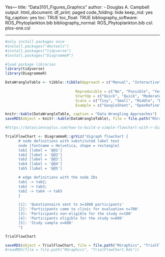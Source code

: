 Yes---
title: "Data3101_Figures_Graphics"
author:
- Douglas A. Campbell
output:
  html_document:
    df_print: paged
    code_folding: hide
    keep_md: yes
    fig_caption: yes
    toc: TRUE
    toc_float: TRUE
bibliography_software: ROS_Phytoplankton.bib
bibliography_normal: ROS_Phytoplankton.bib
csl: plos-one.csl

---

```r
#only install packages once
#install.packages("devtools")
#install.packages("tidyverse")
#install.packages("DiagrammeR")

#load package libraries
library(tidyverse)
library(DiagrammeR)
```
```r
DataWrangleTable <- tibble::tibble(Approach = c("Manual", "Interactive", "Interactive", "Scripted", "AI"),
                                
                                Reproducible = c("No", "Possible", "Yes", "Yes", "Possible"),
                                StartUp = c("Quick", "Quick", "Moderate", "Moderate", "Slow"),
                                Scale = c("Tiny", "Small", "Middle", "Big", "Bigger"),
                                Example = c("GoogleSheet", "OpenRefine", "RNotebook", "RScript", "DataIku"))

knitr::kable(DataWrangleTable, caption = "Data Wrangling Approaches")
saveRDS(object = knitr::kable(DataWrangleTable), file = file.path("RGraphics", "DataWranglingTable.Rds"))
```

```r
#https://datascienceplus.com/how-to-build-a-simple-flowchart-with-r-diagrammer-package/

TrialFlowChart <- DiagrammeR::grViz("digraph flowchart {
      # node definitions with substituted label text
      node [fontname = Helvetica, shape = rectangle]        
      tab1 [label = '@@1']
      tab2 [label = '@@2']
      tab3 [label = '@@3']
      tab4 [label = '@@4']
      tab5 [label = '@@5']

      # edge definitions with the node IDs
      tab1 -> tab2;
      tab2 -> tab3;
      tab2 -> tab4 -> tab5
      }

      [1]: 'Questionnaire sent to n=1000 participants'
      [2]: 'Participants came to clinic for evaluation n=700'
      [3]: 'Participants non-eligible for the study n=100'
      [4]: 'Participants eligible for the study n=600'
      [5]: 'Study sample n=600'
      ")

TrialFlowChart

saveRDS(object = TrialFlowChart, file = file.path("RGraphics", "TrialFlowChart.Rds"))
#readRDS(file = file.path("RGraphics", "TrialFlowChart.Rds"))

```

